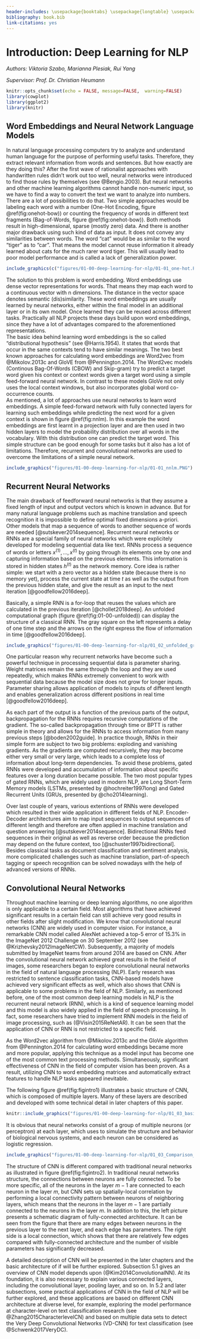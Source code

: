 ```yaml
---
header-includes: \usepackage{booktabs} \usepackage{longtable} \usepackage{array} \usepackage{multirow} \usepackage[table]{xcolor} \usepackage{wrapfig} \usepackage{float} \floatplacement{figure}{H}
bibliography: book.bib
link-citations: yes
---
```


# Introduction: Deep Learning for NLP

*Authors: Viktoria Szabo, Marianna Plesiak, Rui Yang*

*Supervisor: Prof. Dr. Christian Heumann*

```r
knitr::opts_chunk$set(echo = FALSE, message=FALSE,  warning=FALSE)
library(cowplot)
library(ggplot2)
library(knitr)
```

## Word Embeddings and Neural Network Language Models

In natural language processing computers try to analyze and understand human language for the purpose of performing useful tasks. Therefore, they extract relevant information from words and sentences. But how exactly are they doing this? After the first wave of rationalist approaches with handwritten rules didn’t work out too well, neural networks were introduced to find those rules by themselves (see @Bengio.2003). But neural networks and other machine learning algorithms cannot handle non-numeric input, so we have to find a way to convert the text we want to analyze into numbers.  
There are a lot of possibilities to do that. Two simple approaches would be labeling each word with a number (One-Hot Encoding, figure \@ref(fig:onehot-bow)) or counting the frequency of words in different text fragments (Bag-of-Words, figure \@ref(fig:onehot-bow)). Both methods result in high-dimensional, sparse (mostly zero) data. And there is another major drawback using such kind of data as input. It does not convey any similarities between words. The word “cat” would be as similar to the word “tiger” as to “car”. That means the model cannot reuse information it already learned about cats for the much rarer word tiger. This will usually lead to poor model performance and is called a lack of generalization power.

```r

include_graphics(c("figures/01-00-deep-learning-for-nlp/01-01_one-hot.PNG", "figures/01-00-deep-learning-for-nlp/01-01_bow.PNG"))
```

The solution to this problem is word embedding. Word embeddings use dense vector representations for words. That means they map each word to a continuous vector with n dimensions. The distance in the vector space denotes semantic (dis)similarity. These word embeddings are usually learned by neural networks, either within the final model in an additional layer or in its own model. Once learned they can be reused across different tasks. Practically all NLP projects these days build upon word embeddings, since they have a lot of advantages compared to the aforementioned representations.  
The basic idea behind learning word embeddings is the so called “distributional hypothesis” (see @Harris.1954). It states that words that occur in the same contexts tend to have similar meanings. The two best known approaches for calculating word embeddings are Word2vec from @Mikolov.2013c and GloVE from @Pennington.2014. The Word2vec models (Continous Bag-Of-Words (CBOW) and Skip-gram) try to predict a target word given his context or context words given a target word using a simple feed-forward neural network. In contrast to these models GloVe not only uses the local context windows, but also incorporates global word co-occurrence counts.  
As mentioned, a lot of approaches use neural networks to learn word embeddings. A simple feed-forward network with fully connected layers for learning such embeddings while predicting the next word for a given context is shown in figure \@ref(fig:nnlm). In this example the word embeddings are first learnt in a projection layer and are then used in two hidden layers to model the probability distribution over all words in the vocabulary. With this distribution one can predict the target word. This simple structure can be good enough for some tasks but it also has a lot of limitations. Therefore, recurrent and convolutional networks are used to overcome the limitations of a simple neural network.

```r
include_graphics("figures/01-00-deep-learning-for-nlp/01-01_nnlm.PNG")
```


## Recurrent Neural Networks

The main drawback of feedforward neural networks is that they assume a fixed length of input and output vectors which is known in advance. But for many natural language problems such as machine translation and speech recognition it is impossible to define optimal fixed dimensions a-priori. Other models that map a sequence of words to another sequence of words are needed [@sutskever2014sequence]. Recurrent neural networks or RNNs are a special family of neural networks which were explicitely developed for modeling sequential data like text. RNNs process a sequence of words or letters $x^{(1)}, ..., x^{(t)}$ by going through its elements one by one and capturing information based on the previous elements. This information is stored in hidden states $h^{(t)}$ as the network memory. Core idea is rather simple: we start with a zero vector as a hidden state (because there is no memory yet), process the current state at time $t$ as well as the output from the previous hidden state, and give the result as an input to the next iteration [@goodfellow2016deep]. 

Basically, a simple RNN is a for-loop that reuses the values which are calculated in the previous iteration [@chollet2018deep]. An unfolded computational graph (figure \@ref(fig:01-00-unfolded)) can display the structure of a classical RNN. The gray square on the left represents a delay of one time step and the arrows on the right express the flow of information in time [@goodfellow2016deep]. 

```r

include_graphics("figures/01-00-deep-learning-for-nlp/01_02_unfolded_graph.PNG")
```

One particular reason why recurrent networks have become such a powerful technique in processing sequential data is parameter sharing. Weight matrices remain the same through the loop and they are used repeatedly, which makes RNNs extremely convenient to work with sequential data because the model size does not grow for longer inputs. Parameter sharing allows application of models to inputs of different length and enables generalization across different positions in real time [@goodfellow2016deep].

As each part of the output is a function of the previous parts of the output, backpropagation for the RNNs requires recursive computations of the gradient. The so-called backpropagation through time or BPTT is rather simple in theory and allows for the RNNs to access information from many previous steps [@boden2002guide]. In practice though, RNNs in their simple form are subject to two big problems: exploding and vanishing gradients. As the gradients are computed recursively, they may become either very small or very large, which leads to a complete loss of information about long-term dependencies. To avoid these problems, gated RNNs were developed and accumulation of information about specific features over a long duration became possible. The two most popular types of gated RNNs, which are widely used in modern NLP, are Long Short-Term Memory models (LSTMs, presented by @hochreiter1997long) and Gated Recurrent Units (GRUs, presented by @cho2014learning).

Over last couple of years, various extentions of RNNs were developed which resulted in their wide application in different fields of NLP. Encoder-Decoder architectures aim to map input sequences to output sequences of different length and therefore are often applied in machine translation and question answering [@sutskever2014sequence]. Bidirectional RNNs feed sequences in their original as well as reverse order because the prediction may depend on the future context, too [@schuster1997bidirectional]. Besides classical tasks as document classification and sentiment analysis, more complicated challenges such as machine translation, part-of-speech tagging or speech recognition can be solved nowadays with the help of advanced versions of RNNs. 


## Convolutional Neural Networks

Throughout machine learning or deep learning algorithms, no one algorithm is only applicable to a certain field. Most algorithms that have achieved significant results in a certain field can still achieve very good results in other fields after slight modification. We know that convolutional neural networks (CNN) are widely used in computer vision. For instance, a remarkable CNN model called AlexNet achieved a top-5 error of 15.3% in the ImageNet 2012 Challenge on 30 September 2012 (see @Krizhevsky2012ImageNetCW). Subsequently, a majority of models submitted by ImageNet teams from around 2014 are based on CNN. After the convolutional neural network achieved great results in the field of images, some researchers began to explore convolutional neural networks in the field of natural language processing (NLP). Early research was restricted to sentence classification tasks, CNN-based models have achieved very significant effects as well, which also shows that CNN is applicable to some problems in the field of NLP. Similarly, as mentioned before, one of the most common deep learning models in NLP is the recurrent neural network (RNN), which is a kind of sequence learning model and this model is also widely applied in the field of speech processing. In fact, some researchers have tried to implement RNN models in the field of image processing, such as (@Visin2015ReNetAR). It can be seen that the application of CNN or RNN is not restricted to a specific field.


As the Word2vec algorithm from @Mikolov.2013c and the GloVe algorithm from @Pennington.2014 for calculating word embeddings became more and more popular, applying this technique as a model input has become one of the most common text processing methods. Simultaneously, significant effectiveness of CNN in the field of computer vision has been proven. As a result, utilizing CNN to word embedding matrices and automatically extract features to handle NLP tasks appeared inevitable.


The following figure \@ref(fig:figintro1) illustrates a basic structure of CNN, which is composed of multiple layers. Many of these layers are described and developed with some technical detail in later chapters of this paper.

```r
knitr::include_graphics("figures/01-00-deep-learning-for-nlp/01_03_basic_structure.PNG")
```

It is obvious that neural networks consist of a group of multiple neurons (or perceptron) at each layer, which uses to simulate the structure and behavior of biological nervous systems, and each neuron can be considered as logistic regression.

```r
include_graphics("figures/01-00-deep-learning-for-nlp/01_03_Comparison_Fully_Partial.PNG")
```

The structure of CNN is different compared with traditional neural networks as illustrated in figure \@ref(fig:figintro2). In traditional neural networks structure, the connections between neurons are fully connected. To be more specific, all of the neurons in the layer $m-1$ are connected to each neuron in the layer $m$, but CNN sets up spatially-local correlation by performing a local connectivity pattern between neurons of neighboring layers, which means that the neurons in the layer $m-1$ are partially connected to the neurons in the layer $m$. In addition to this, the left picture presents a schematic diagram of fully-connected architecture. It can be seen from the figure that there are many edges between neurons in the previous layer to the next layer, and each edge has parameters. The right side is a local connection, which shows that there are relatively few edges compared with fully-connected architecture and the number of visible parameters has significantly decreased.

\newpage

A detailed description of CNN will be presented in the later chapters and the basic architecture of if will be further explored. Subsection 5.1 gives an overview of CNN model depends upon (@Kim2014ConvolutionalNN). At its foundation, it is also necessary to explain various connected layers, including the convolutional layer, pooling layer, and so on. In 5.2 and later subsections, some practical applications of CNN in the field of NLP will be further explored, and these applications are based on different CNN architecture at diverse level, for example, exploring the model performance at character-level on text classification research (see @Zhang2015CharacterlevelCN) and based on multiple data sets to detect the Very Deep Convolutional Networks (VD-CNN) for text classification (see @Schwenk2017VeryDC).